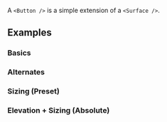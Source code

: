 
A `<Button />` is a simple extension of a `<Surface />`.

## Examples

### Basics

<Example examples={Ex} source={ExSource} id="One" />

### Alternates

<Example examples={Ex} source={ExSource} id="Two" />

### Sizing (Preset)

<Example examples={Ex} source={ExSource} id="Three" />

### Elevation + Sizing (Absolute)

<Example examples={Ex} source={ExSource} id="Four" />
